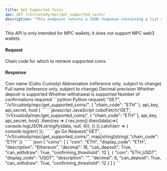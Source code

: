 ```yaml
---
title: Get Supported Coins
api: GET /v1/custody/mpc/get_supported_coins/ 
description: "This endpoint returns a JSON response containing a list of supported coins for a given chain. The response includes the coin code, display code, description, decimal, deposit and withdrawal availability, and confirming threshold."
---
```


<Note>This API is only intended for MPC wallets; it does not support MPC web3 wallets.</Note>

#### Request
<ParamField query="chain_code" type="String" required>Chain code for which to retrieve supported coins.</ParamField>

#### Response
<ResponseField name="coins" type="object[ ]">
    <Expandable title="object">
        <ResponseField name="coin" type="String" >Coin name (Cobo Custody)</ResponseField>
        <ResponseField name="display_code" type="String" >Abbreviation (reference only, subject to change)</ResponseField>
        <ResponseField name="description" type="String" >Full name (reference only, subject to change)</ResponseField>
        <ResponseField name="decimal" type="Int" >Decimal precision</ResponseField>
        <ResponseField name="can_deposit" type="Bool" >Whether deposit is supported</ResponseField>
        <ResponseField name="can_withdraw" type="Bool" >Whether withdrawal is supported</ResponseField>
        <ResponseField name="confirming_threshold" type="Int" >Number of confirmations required</ResponseField>
    </Expandable>
</ResponseField>


<RequestExample>
```python Python
request(
    "GET",
    "/v1/custody/mpc/get_supported_coins/",
    {
        "chain_code": "ETH"
    },
    api_key, api_secret, host
)
```
```javascript JavaScript
coboFetch('GET', '/v1/custody/mpc/get_supported_coins/', {
  "chain_code": "ETH"
}, api_key, api_secret, host)
    .then(res => {
        res.json().then((data)=>{
            console.log(JSON.stringify(data, null, 4));
        })
    }).catch(err => {
        console.log(err)
    });
```
```go Go
Request("GET", "/v1/custody/mpc/get_supported_coins/", map[string]string{
 "chain_code": "ETH"
})
```
</RequestExample>

<ResponseExample>
```json
{
  "coins": [
    {
      "coin": "ETH",
      "display_code": "ETH",
      "description": "Ethereum",
      "decimal": 18,
      "can_deposit": True,
      "can_withdraw": True,
      "confirming_threshold": 12
    },
    {
      "coin": "ETH_USDT",
      "display_code": "USDT",
      "description": "",
      "decimal": 6,
      "can_deposit": True,
      "can_withdraw": True,
      "confirming_threshold": 12
    }
  ]
}
```
</ResponseExample>
